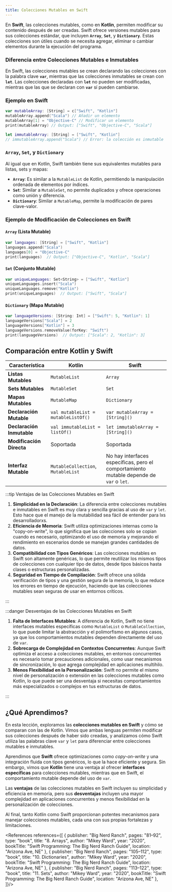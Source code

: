 ```yaml
---
title: Colecciones Mutables en Swift
---
```


<ReadingTime/>

En **Swift**, las colecciones mutables, como en **Kotlin**, permiten modificar su contenido después de ser creadas. Swift ofrece versiones mutables para sus colecciones estándar, que incluyen **`Array`**, **`Set`**, y **`Dictionary`**. Estas colecciones son útiles cuando se necesita agregar, eliminar o cambiar elementos durante la ejecución del programa.

### Diferencia entre Colecciones Mutables e Inmutables

En Swift, las colecciones mutables se crean declarando las colecciones con la palabra clave **`var`**, mientras que las colecciones inmutables se crean con **`let`**. Las colecciones declaradas con **`let`** no pueden ser modificadas, mientras que las que se declaran con **`var`** sí pueden cambiarse.

### Ejemplo en Swift

```swift
var mutableArray: [String] = c["Swift", "Kotlin"]
mutableArray.append("Scala") // Añadir un elemento
mutableArray[1] = "Objective-C" // Modificar un elemento
print(mutableArray) // Output: ["Swift", "Objective-C", "Scala"]

let immutableArray: [String] = ["Swift", "Kotlin"]
// immutableArray.append("Scala") // Error: la colección es inmutable
```

### `Array`, `Set`, y `Dictionary`

Al igual que en Kotlin, Swift también tiene sus equivalentes mutables para listas, sets y mapas:

- **`Array`**: Es similar a la `MutableList` de Kotlin, permitiendo la manipulación ordenada de elementos por índices.
- **`Set`**: Similar a `MutableSet`, no permite duplicados y ofrece operaciones como unión y diferencia.
- **`Dictionary`**: Similar a `MutableMap`, permite la modificación de pares clave-valor.

### Ejemplo de Modificación de Colecciones en Swift

#### `Array` (Lista Mutable)

```swift
var languages: [String] = ["Swift", "Kotlin"]
languages.append("Scala")
languages[0] = "Objective-C"
print(languages)  // Output: ["Objective-C", "Kotlin", "Scala"]
```

#### `Set` (Conjunto Mutable)

```swift
var uniqueLanguages: Set<String> = ["Swift", "Kotlin"]
uniqueLanguages.insert("Scala")
uniqueLanguages.remove("Kotlin")
print(uniqueLanguages)  // Output: ["Swift", "Scala"]
```

#### `Dictionary` (Mapa Mutable)

```swift
var languageVersions: [String: Int] = ["Swift": 5, "Kotlin": 1]
languageVersions["Scala"] = 2
languageVersions["Kotlin"] = 3
languageVersions.removeValue(forKey: "Swift")
print(languageVersions)  // Output: ["Scala": 2, "Kotlin": 3]
```

## Comparación entre Kotlin y Swift

| Característica            | Kotlin                              | Swift                                                                                   |
|---------------------------|-------------------------------------|-----------------------------------------------------------------------------------------|
| **Listas Mutables**       | `MutableList`                       | `Array`                                                                                 |
| **Sets Mutables**         | `MutableSet`                        | `Set`                                                                                   |
| **Mapas Mutables**        | `MutableMap`                        | `Dictionary`                                                                            |
| **Declaración Mutable**   | `val mutableList = mutableListOf()` | `var mutableArray = [String]()`                                                         |
| **Declaración Inmutable** | `val immutableList = listOf()`      | `let immutableArray = [String]()`                                                       |
| **Modificación Directa**  | Soportada                           | Soportada                                                                               |
| **Interfaz Mutable**      | `MutableCollection`, `MutableList`  | No hay interfaces específicas, pero el comportamiento mutable depende de `var` o `let`. |

:::tip Ventajas de las Colecciones Mutables en Swift

1. **Simplicidad en la Declaración**: La diferencia entre colecciones mutables e inmutables en Swift es muy clara y sencilla gracias al uso de `var` y `let`. Esto hace que el manejo de la mutabilidad sea fácil de entender para lxs desarrolladorxs.
2. **Eficiencia de Memoria**: Swift utiliza optimizaciones internas como la "copy-on-write", lo que significa que las colecciones solo se copian cuando es necesario, optimizando el uso de memoria y mejorando el rendimiento en escenarios donde se manejan grandes cantidades de datos.
3. **Compatibilidad con Tipos Genéricos**: Las colecciones mutables en Swift son altamente genéricas, lo que permite reutilizar los mismos tipos de colecciones con cualquier tipo de datos, desde tipos básicos hasta clases o estructuras personalizadas.
4. **Seguridad en Tiempo de Compilación**: Swift ofrece una sólida verificación de tipos y una gestión segura de la memoria, lo que reduce los errores en tiempo de ejecución, haciendo que las colecciones mutables sean seguras de usar en entornos críticos.

:::

:::danger Desventajas de las Colecciones Mutables en Swift

1. **Falta de Interfaces Mutables**: A diferencia de Kotlin, Swift no tiene interfaces mutables específicas como `MutableList` o `MutableCollection`, lo que puede limitar la abstracción y el polimorfismo en algunos casos, ya que los comportamientos mutables dependen directamente del uso de `var`.
2. **Sobrecarga de Complejidad en Contextos Concurrentes**: Aunque Swift optimiza el acceso a colecciones mutables, en entornos concurrentes es necesario tomar precauciones adicionales, como usar mecanismos de sincronización, lo que agrega complejidad en aplicaciones multihilo.
3. **Menos Flexibilidad en la Personalización**: Swift no permite el mismo nivel de personalización o extensión en las colecciones mutables como Kotlin, lo que puede ser una desventaja si necesitas comportamientos más especializados o complejos en tus estructuras de datos.

:::

## ¿Qué Aprendimos?

En esta lección, exploramos las **colecciones mutables en Swift** y cómo se comparan con las de Kotlin. Vimos que ambas lenguas permiten modificar sus colecciones después de haber sido creadas, y analizamos cómo Swift utiliza las palabras clave `var` y `let` para diferenciar entre colecciones mutables e inmutables.

Aprendimos que **Swift** ofrece optimizaciones como *copy-on-write* y una integración fluida con tipos genéricos, lo que la hace eficiente y segura. Sin embargo, vimos que **Kotlin** tiene una ventaja al ofrecer **interfaces específicas** para colecciones mutables, mientras que en Swift, el comportamiento mutable depende del uso de `var`.

Las **ventajas** de las colecciones mutables en Swift incluyen su simplicidad y eficiencia en memoria, pero sus **desventajas** incluyen una mayor complejidad en aplicaciones concurrentes y menos flexibilidad en la personalización de colecciones.

Al final, tanto Kotlin como Swift proporcionan potentes mecanismos para manejar colecciones mutables, cada una con sus propias fortalezas y limitaciones.

<References references={[
    {
        publisher: "Big Nerd Ranch",
        pages: "81–92",
        type: "book",
        title: "8. Arrays",
        author: "Mikey Ward",
        year: "2020",
        bookTitle: "Swift Programming: The Big Nerd Ranch Guide",
        location: "Arizona Ave, NE"
    },
    {
        publisher: "Big Nerd Ranch",
        pages: "105–112",
        type: "book",
        title: "10. Dictionaries",
        author: "Mikey Ward",
        year: "2020",
        bookTitle: "Swift Programming: The Big Nerd Ranch Guide",
        location: "Arizona Ave, NE"
    },
    {
        publisher: "Big Nerd Ranch",
        pages: "113–122",
        type: "book",
        title: "11. Sets",
        author: "Mikey Ward",
        year: "2020",
        bookTitle: "Swift Programming: The Big Nerd Ranch Guide",
        location: "Arizona Ave, NE"
    },
]}/>
